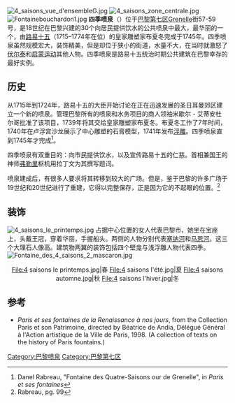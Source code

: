 [[File:4_saisons_vue_d'ensembleG.jpg|thumb]]
[[Image:4_saisons_zone_centrale.jpg|thumb]]
[[File:Fontainebouchardon1.jpg|thumb]]
'''四季喷泉'''（{{lang-fr|Fontaine des Quatre-Saisons}}）位于[[巴黎第七区|巴黎第七区]]Grenelle街57-59号，是18世纪在巴黎兴建的30个向居民提供饮水的公共喷泉中最大，最华丽的一个，由[[路易十五|路易十五]]（1715–1774年在位）的皇家雕塑家布夏冬完成于1745年。四季喷泉虽然规模宏大，装饰精美，但是却位于狭小的街道，水量不大，在当时就激怒了[[伏尔泰|伏尔泰]]和[[启蒙运动|启蒙运动]]其他人物。四季喷泉是路易十五统治时期公共建筑在巴黎幸存的最好实例。

==历史==
从1715年到1724年，路易十五的大臣开始讨论在正在迅速发展的圣日耳曼郊区建立一个新的喷泉。管理巴黎所有的喷泉和水务项目的商人领袖米歇尔 - 艾蒂安杜尔哥批准了该项目，1739年将其交给皇家雕塑家布夏冬。布夏冬工作了7年时间，1740年在卢浮宫沙龙展示了中心雕塑的石膏模型，1741年发布[[浮雕|浮雕]]。四季喷泉直到1745年才完成<ref>Danel Rabreau, "Fontaine des Quatre-Saisons our de Grenelle",  in ''Paris et ses fontaines''</ref>。

四季喷泉有双重目的：向市民提供饮水，以及宣传路易十五的仁慈。首相兼国王的神师[[弗勒里|弗勒里]]枢机用拉丁文为其撰写题词。

喷泉建成后，有很多人要求将其转移到较大的广场。但是，鉴于巴黎的许多广场于19世纪和20世纪进行了重建，它得以完整保存，正是因为它的不起眼的位置。<ref>Rabreau, pg. 99</ref>

== 装饰 ==
[[File:4_saisons_le_printemps.jpg|right]]
占据中心位置的女人代表巴黎市，她坐在宝座上，头戴王冠，穿着华丽，手握船头。两侧的人物分别代表[[塞纳河|塞纳河]]和[[马恩河|马恩河]]。这三个大理石人像高{{convert|7|ft}}。建筑物两翼的装饰包括四个壁龛与浅浮雕人物代表四季。
[[File:Fontaine_des_4_saisons_2_mascaron.jpg|right]]
<center><gallery>
File:4 saisons le printemps.jpg|春
File:4 saisons l'été.jpg|夏
File:4 saisons automne.jpg|秋
File:4 saisons l'hiver.jpg|冬
</gallery></center>

== 参考 ==
{{reflist}}
*''Paris et ses fontaines de la Renaissance à nos jours'', from the Collection Paris et son Patrimoine, directed by Béatrice de Andia, Délégué Général à l'Action artistique de la Ville de Paris, 1998. (A collection of texts on the history of Paris fountains.)

{{coord|48|51|16.85|N|02|19|30.40|E|display=title|scale:1000_region:FR}}
[[Category:巴黎喷泉|Category:巴黎喷泉]]
[[Category:巴黎第七区|Category:巴黎第七区]]